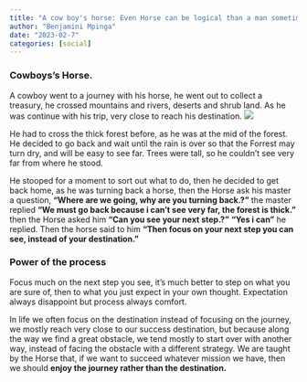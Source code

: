 ```yaml
---
title: "A cow boy's horse: Even Horse can be logical than a man sometimes"
author: "Benjamini Mpinga"
date: "2023-02-7"
categories: [social]
---
```

### Cowboys's Horse.

A cowboy went to a journey with his horse, he went out to collect a treasury, he crossed mountains and rivers, deserts and shrub land. As he was continue with his trip, very close to reach his destination.
![](kitonga1.jpg)

He had to cross the thick forest before, as he was at the mid of the forest. He decided to go back and wait until the rain is over so that the Forrest may turn dry, and will be easy to see far. Trees were tall, so he couldn't see very far from where he stood.

He stooped for a moment to sort out what to do, then he decided to get back home, as he was turning back a horse, then the Horse ask his master a question, **"Where are we going, why are you turning back.?"** the master replied **"We must go back because i can't see very far, the forest is thick."** then the Horse asked him **"Can you see your next step.?"** **"Yes i can"** he replied. Then the horse said to him **"Then focus on your next step you can see, instead of your destination."**

### Power of the process

Focus much on the next step you see, it's much better to step on what you are sure of, then to what you just expect in your own thought. Expectation always disappoint but process always comfort.

In life we often focus on the destination instead of focusing on the journey, we mostly reach very close to our success destination, but because along the way we find a great obstacle, we tend mostly to start over with another way, instead of facing the obstacle with a different strategy. We are taught by the Horse that, if we want to succeed whatever mission we have, then we should **enjoy the journey rather than the destination.**




